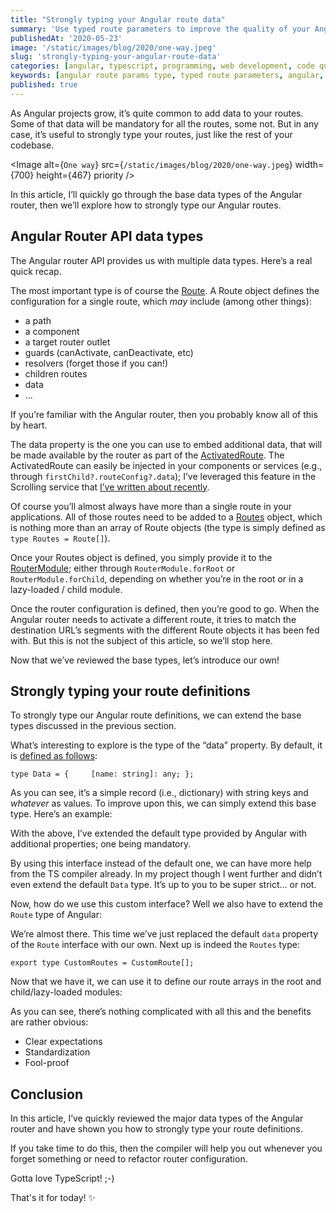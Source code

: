 ```yaml
---
title: "Strongly typing your Angular route data"
summary: 'Use typed route parameters to improve the quality of your Angular code'
publishedAt: '2020-05-23'
image: '/static/images/blog/2020/one-way.jpeg'
slug: 'strongly-typing-your-angular-route-data'
categories: [angular, typescript, programming, web development, code quality]
keywords: [angular route params type, typed route parameters, angular, typescript]
published: true
---
```


As Angular projects grow, it’s quite common to add data to your routes. Some of that data will be mandatory for all the routes, some not. But in any case, it’s useful to strongly type your routes, just like the rest of your codebase.

<Image
  alt={`One way`}
  src={`/static/images/blog/2020/one-way.jpeg`}
  width={700}
  height={467}
  priority
/>

In this article, I’ll quickly go through the base data types of the Angular router, then we’ll explore how to strongly type our Angular routes.

## Angular Router API data types

The Angular router API provides us with multiple data types. Here’s a real quick recap.

The most important type is of course the [Route](https://angular.io/api/router/Route). A Route object defines the configuration for a single route, which _may_ include (among other things):

* a path
* a component
* a target router outlet
* guards (canActivate, canDeactivate, etc)
* resolvers (forget those if you can!)
* children routes
* data
* …

If you’re familiar with the Angular router, then you probably know all of this by heart.

The data property is the one you can use to embed additional data, that will be made available by the router as part of the [ActivatedRoute](https://angular.io/api/router/ActivatedRoute). The ActivatedRoute can easily be injected in your components or services (e.g., through `firstChild?.routeConfig?.data`); I’ve leveraged this feature in the Scrolling service that [I’ve written about recently](https://medium.com/front-end-weekly/handling-scrolling-on-angular-router-transitions-e7652e57d964).

Of course you’ll almost always have more than a single route in your applications. All of those routes need to be added to a [Routes](https://angular.io/api/router/Routes) object, which is nothing more than an array of Route objects (the type is simply defined as `type Routes = Route[]`).

Once your Routes object is defined, you simply provide it to the [RouterModule](https://angular.io/api/router/RouterModule); either through `RouterModule.forRoot` or `RouterModule.forChild`, depending on whether you’re in the root or in a lazy-loaded / child module.

Once the router configuration is defined, then you’re good to go. When the Angular router needs to activate a different route, it tries to match the destination URL’s segments with the different Route objects it has been fed with. But this is not the subject of this article, so we’ll stop here.

Now that we’ve reviewed the base types, let’s introduce our own!

## Strongly typing your route definitions

To strongly type our Angular route definitions, we can extend the base types discussed in the previous section.

What’s interesting to explore is the type of the “data” property. By default, it is [defined as follows](https://angular.io/api/router/Data):

```
type Data = {     [name: string]: any; };
```

As you can see, it’s a simple record (i.e., dictionary) with string keys and _whatever_ as values. To improve upon this, we can simply extend this base type. Here’s an example:

<Gist gistLink="dsebastien/f0acd85b5717dcdaa5774773bb0b6cec" />

With the above, I’ve extended the default type provided by Angular with additional properties; one being mandatory.

By using this interface instead of the default one, we can have more help from the TS compiler already. In my project though I went further and didn’t even extend the default `Data` type. It’s up to you to be super strict… or not.

Now, how do we use this custom interface? Well we also have to extend the `Route` type of Angular:

<Gist gistLink="dsebastien/b32d41d3c0a45dfa7739c40e3216d26e" />

We’re almost there. This time we’ve just replaced the default `data` property of the `Route` interface with our own. Next up is indeed the `Routes` type:

```
export type CustomRoutes = CustomRoute[];
```

Now that we have it, we can use it to define our route arrays in the root and child/lazy-loaded modules:

<Gist gistLink="dsebastien/389a142378bcaaea5c0f7feb7cea2c3b" />

As you can see, there’s nothing complicated with all this and the benefits are rather obvious:

* Clear expectations
* Standardization
* Fool-proof

## Conclusion

In this article, I’ve quickly reviewed the major data types of the Angular router and have shown you how to strongly type your route definitions.

If you take time to do this, then the compiler will help you out whenever you forget something or need to refactor router configuration.

Gotta love TypeScript! ;-)

That's it for today! ✨

<BlogPostSignature />
